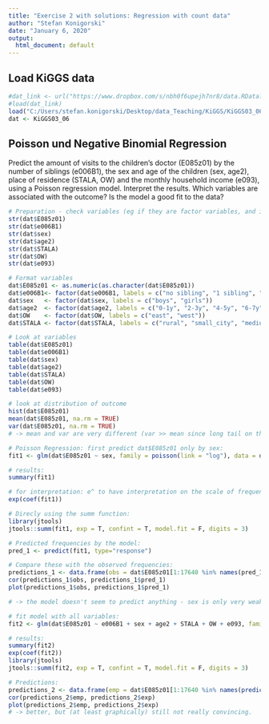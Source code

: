 ```yaml
---
title: "Exercise 2 with solutions: Regression with count data"
author: "Stefan Konigorski"
date: "January 6, 2020"
output:
  html_document: default
---
```


## Load KiGGS data

```r
#dat_link <- url("https://www.dropbox.com/s/nbh0f6upejh7nr8/data.RData?dl=1")
#load(dat_link)
load("C:/Users/stefan.konigorski/Desktop/data_Teaching/KiGGS/KiGGS03_06.RData")
dat <- KiGGS03_06
```

## Poisson und Negative Binomial Regression

Predict the amount of visits to the children's doctor (E085z01) by the number of siblings (e006B1), the sex and age of the children (sex, age2), place of residence (STALA, OW) and the monthly household income (e093), using a Poisson regression model. Interpret the results. Which variables are associated with the outcome? Is the model a good fit to the data?

```r
# Preparation - check variables (eg if they are factor variables, and if yes, how many categories they have), especially important for E085z01
str(dat$E085z01)
str(dat$e006B1)
str(dat$sex)
str(dat$age2)
str(dat$STALA)
str(dat$OW)
str(dat$e093)
```

```r
# Format variables
dat$E085z01 <- as.numeric(as.character(dat$E085z01))
dat$e006B1<- factor(dat$e006B1, labels = c("no sibling", "1 sibling", "2 or more siblings"))
dat$sex   <- factor(dat$sex, labels = c("boys", "girls"))
dat$age2  <- factor(dat$age2, labels = c("0-1y", "2-3y", "4-5y", "6-7y", "8-9y", "10-11y", "12-13y", "14-15y", "16-17y"))
dat$OW    <- factor(dat$OW, labels = c("east", "west"))
dat$STALA <- factor(dat$STALA, labels = c("rural", "small_city", "medium_city", "urban"))
```

```r
# Look at variables
table(dat$E085z01)
table(dat$e006B1)
table(dat$sex)
table(dat$age2)
table(dat$STALA)
table(dat$OW)
table(dat$e093)
```

```r
# look at distribution of outcome
hist(dat$E085z01)
mean(dat$E085z01, na.rm = TRUE)
var(dat$E085z01, na.rm = TRUE)
# -> mean and var are very different (var >> mean since long tail on the right), i.e. we should rather compute a Negative Binomial regression model! Still, we will fit a Poisson regression model here for illustration sake 
```

```r
# Poisson Regression: first predict dat$E085z01 only by sex:
fit1 <- glm(dat$E085z01 ~ sex, family = poisson(link = "log"), data = dat)

# results:
summary(fit1)

# for interpretation: e^ to have interpretation on the scale of frequencies (and not of log-frequencies):
exp(coef(fit1))

# Direcly using the summ function:
library(jtools)
jtools::summ(fit1, exp = T, confint = T, model.fit = F, digits = 3)
```

```r
# Predicted frequencies by the model:
pred_1 <- predict(fit1, type="response")

# Compare these with the observed frequencies:
predictions_1 <- data.frame(obs = dat$E085z01[1:17640 %in% names(pred_1)], pred_1 = pred_1)
cor(predictions_1$obs, predictions_1$pred_1)
plot(predictions_1$obs, predictions_1$pred_1)

# -> the model doesn't seem to predict anything - sex is only very weakly associated with the amount of visits of the children's doctor, i.e. the model predicts about the same number of doctor visits for every child (mean number of visits for boys/girls: 2.87 and 2.81).
```

```r
# fit model with all variables:
fit2 <- glm(dat$E085z01 ~ e006B1 + sex + age2 + STALA + OW + e093, family = poisson(link = "log"), data = dat)

# results:
summary(fit2)
exp(coef(fit2))
library(jtools)
jtools::summ(fit2, exp = T, confint = T, model.fit = F, digits = 3)
```

```r
# Predictions:
predictions_2 <- data.frame(emp = dat$E085z01[1:17640 %in% names(predict(fit2, type="response"))], exp = predict(fit2, type="response"))
cor(predictions_2$emp, predictions_2$exp)
plot(predictions_2$emp, predictions_2$exp)
# -> better, but (at least graphically) still not really convincing.
```
